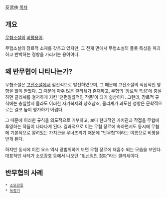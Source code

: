 反武俠
[[목차]]
== 개요 ==
[[무협소설]]의 [[비평]]용어.

무협소설의 장르적 소재를 갖추고 있지만, 그 전개 면에서 무협소설의 플롯 특성을 파괴하고 반박하는 경향을 가리키는 용어이다.

== 왜 반무협이 나타나는가? ==
무협소설은 [[고전소설]]에서 점진적으로 발전하였으며, 그 때문에 고전소설의 직접적인 영향을 많이 받았다. 그 때문에 아주 많은 [[클리셰]]가 존재하고, 무협의 '장르적 특성'에 충실하면 클리셰를 철저하게 지킨 '천편일률적인 작품'이 되기 쉽상이다. 그런데, 장르적 규칙에는 충실할지 몰라도 이러한 자기복제와 상호참조, 클리셰가 과도한 성향은 문학적으로는 결코 높이 평가하기 어렵다.

그 때문에 이러한 규칙을 의도적으로 거부하고, 보다 현대적인 가치관과 작접을 무협에 투영하는 작품이 나타나게 된다. 결과적으로 이는 무협 장르에 속하면서도 동시에 무협에 기본적으로 깔려있는 가치관을 무너뜨리기 때문에 "반무협"이라는 이름으로 비평을 받게 된다.

하지만 동시에 이런 요소 역시 광범위하게 보면 무협 장르에 재흡수 되는 모습을 보인다. 대표적인 사례가 소오강호 등에서 나오던 "[[위선]]적인 [[정파]]"라는 클리셰이다.

== 반무협의 사례 ==
 * [[소오강호]]
 * [[녹정기]]
